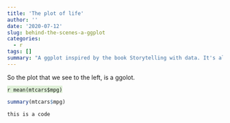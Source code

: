 ```yaml
---
title: 'The plot of life'
author: ''
date: '2020-07-12'
slug: behind-the-scenes-a-ggplot
categories:
  - r
tags: []
summary: "A ggplot inspired by the book Storytelling with data. It's also the logo of the website"
---
```


So the plot that we see to the left, is a ggolot.

<span style="background-color:#dff0d8">`r mean(mtcars$mpg)`</span>

```r
summary(mtcars$mpg)
```

<code id = "foo">this is a code</code>